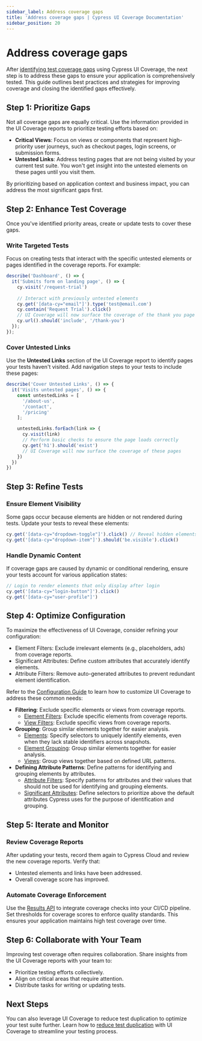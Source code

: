```yaml
---
sidebar_label: Address coverage gaps
title: 'Address coverage gaps | Cypress UI Coverage Documentation'
sidebar_position: 20
---
```


# Address coverage gaps

After [identifying test coverage gaps](/ui-coverage/guides/identify-coverage-gaps) using Cypress UI Coverage, the next step is to address these gaps to ensure your application is comprehensively tested. This guide outlines best practices and strategies for improving coverage and closing the identified gaps effectively.

## Step 1: Prioritize Gaps

Not all coverage gaps are equally critical. Use the information provided in the UI Coverage reports to prioritize testing efforts based on:

- **Critical Views**: Focus on views or components that represent high-priority user journeys, such as checkout pages, login screens, or submission forms.
- **Untested Links**: Address testing pages that are not being visited by your current test suite. You won't get insight into the untested elements on these pages until you visit them.

By prioritizing based on application context and business impact, you can address the most significant gaps first.

## Step 2: Enhance Test Coverage

Once you've identified priority areas, create or update tests to cover these gaps.

### Write Targeted Tests

Focus on creating tests that interact with the specific untested elements or pages identified in the coverage reports. For example:

```js
describe('Dashboard', () => {
  it('Submits form on landing page', () => {
    cy.visit('/request-trial')
    
    // Interact with previously untested elements
    cy.get('[data-cy="email"]').type('test@email.com')
    cy.contain('Request Trial').click()
    // UI Coverage will now surface the coverage of the thank you page
    cy.url().should('include', '/thank-you')
  });
});
```

### Cover Untested Links

Use the **Untested Links** section of the UI Coverage report to identify pages your tests haven't visited. Add navigation steps to your tests to include these pages:

```js
describe('Cover Untested Links', () => {
  it('Visits untested pages', () => {
    const untestedLinks = [
      '/about-us',
      '/contact',
      '/pricing'
    ];

    untestedLinks.forEach(link => {
      cy.visit(link)
      // Perform basic checks to ensure the page loads correctly
      cy.get('h1').should('exist')
      // UI Coverage will now surface the coverage of these pages
    })
  })
})
```

## Step 3: Refine Tests

### Ensure Element Visibility

Some gaps occur because elements are hidden or not rendered during tests. Update your tests to reveal these elements:

```js
cy.get('[data-cy="dropdown-toggle"]').click() // Reveal hidden elements
cy.get('[data-cy="dropdown-item"]').should('be.visible').click()
```

### Handle Dynamic Content

If coverage gaps are caused by dynamic or conditional rendering, ensure your tests account for various application states:

```js
// Login to render elements that only display after login
cy.get('[data-cy="login-button"]').click()
cy.get('[data-cy="user-profile"]')
```

## Step 4: Optimize Configuration

To maximize the effectiveness of UI Coverage, consider refining your configuration:

- Element Filters: Exclude irrelevant elements (e.g., placeholders, ads) from coverage reports.
- Significant Attributes: Define custom attributes that accurately identify elements.
- Attribute Filters: Remove auto-generated attributes to prevent redundant element identification.

Refer to the [Configuration Guide](/ui-coverage/configuration/overview) to learn how to customize UI Coverage to address these common needs:

- **Filtering**: Exclude specific elements or views from coverage reports.
  - [Element Filters](/ui-coverage/configuration/elementfilters): Exclude specific elements from coverage reports.
  - [View Filters](/ui-coverage/configuration/viewfilters): Exclude specific views from coverage reports.
- **Grouping**: Group similar elements together for easier analysis.
  - [Elements](/ui-coverage/configuration/elements): Specify selectors to uniquely identify elements, even when they lack stable identifiers across snapshots.
  - [Element Grouping](/ui-coverage/configuration/elementgrouping): Group similar elements together for easier analysis.
  - [Views](/ui-coverage/configuration/views): Group views together based on defined URL patterns.
- **Defining Attribute Patterns**: Define patterns for identifying and grouping elements by attributes.
  - [Attribute Filters](/ui-coverage/configuration/attributefilters): Specify patterns for attributes and their values that should not be used for identifying and grouping elements.
  - [Significant Attributes](/ui-coverage/configuration/significantattributes): Define selectors to prioritize above the default attributes Cypress uses for the purpose of identification and grouping.

## Step 5: Iterate and Monitor

### Review Coverage Reports

After updating your tests, record them again to Cypress Cloud and review the new coverage reports. Verify that:

- Untested elements and links have been addressed.
- Overall coverage score has improved.

### Automate Coverage Enforcement

Use the [Results API](ui-coverage/results-api) to integrate coverage checks into your CI/CD pipeline. Set thresholds for coverage scores to enforce quality standards. This ensures your application maintains high test coverage over time.

## Step 6: Collaborate with Your Team

Improving test coverage often requires collaboration. Share insights from the UI Coverage reports with your team to:

- Prioritize testing efforts collectively.
- Align on critical areas that require attention.
- Distribute tasks for writing or updating tests.

## Next Steps

You can also leverage UI Coverage to reduce test duplication to optimize your test suite further. Learn how to [reduce test duplication](/ui-coverage/guides/reduce-test-duplication) with UI Coverage to streamline your testing process.

